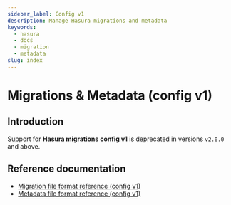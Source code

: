 ```yaml
---
sidebar_label: Config v1
description: Manage Hasura migrations and metadata
keywords:
  - hasura
  - docs
  - migration
  - metadata
slug: index
---
```


# Migrations & Metadata (config v1)

## Introduction

Support for **Hasura migrations config v1** is deprecated in versions
`v2.0.0` and above.

## Reference documentation

- [Migration file format reference (config v1)](/graphql/core/migrations/config-v1/reference/migration-file-format.mdx)
- [Metadata file format reference (config v1)](/graphql/core/migrations/config-v1/reference/metadata-file-format.mdx)
